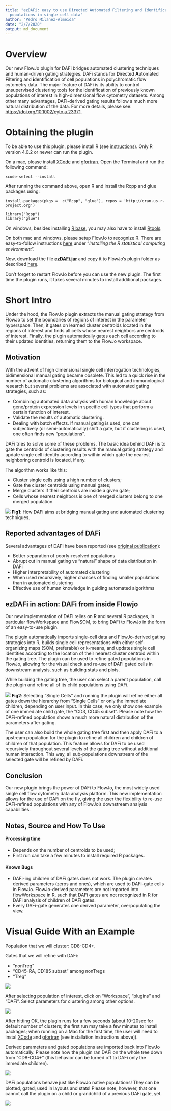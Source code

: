 ```yaml
---
title: "ezDAFi: easy to use Directed Automated Filtering and Identification of cell
  populations in single cell data"
author: "Pedro Milanez-Almeida"
date: "2/7/2020"
output: md_document
---
```


# Overview

Our new FlowJo plugin for DAFi bridges automated clustering techniques and human-driven gating strategies. DAFi stands for **D**irected **A**utomated **F**iltering and **i**dentification of cell populations in polychromatic flow cytometry data. The major feature of DAFi is its ability to control unsupervised clustering tools for the identification of previously known populations of interest in high-dimensional flow cytometry datasets. Among other many advantages, DAFi-derived gating results follow a much more natural distribution of the data. For more details, please see: [https://doi.org/10.1002/cyto.a.23371]( https://doi.org/10.1002/cyto.a.23371). 

# Obtaining the plugin

To be able to use this plugin, please install R (see [instructions](https://cran.r-project.org/)). Only R version 4.0.2 or newer can run the plugin.

On a mac, please install [XCode](https://apps.apple.com/us/app/xcode/id497799835?mt=12) and [gfortran](https://github.com/fxcoudert/gfortran-for-macOS/releases). Open the Terminal and run the following command:

```
xcode-select --install
```

After running the command above, open R and install the Rcpp and glue packages using:

```
install.packages(pkgs =  c("Rcpp", "glue"), repos = 'http://cran.us.r-project.org')

library("Rcpp")
library("glue")
```

On windows, besides installing [R base](https://cran.r-project.org/bin/windows/base/), you may also have to install [Rtools](https://cran.r-project.org/bin/windows/Rtools/). 

On both mac and windows, please setup FlowJo to recognize R. There are easy-to-follow instructions [here](http://docs.flowjo.com/d2/plugins/installing-plugins/) under "*Installing the R statistical computing environment*".

Now, download the file [**ezDAFi.jar**](https://github.com/PedroMilanezAlmeida/ezDAFi/raw/master/ezDAFi.jar) and copy it to FlowJo's plugin folder as described [here](http://docs.flowjo.com/d2/plugins/installing-plugins/).

Don't forget to restart FlowJo before you can use the new plugin. The first time the plugin runs, it takes several minutes to install additional packages.

<!---  (Give it try! Just download the __DAFi.jar__ file above (soon you will also find it on [FlowJo's Plugin page](https://www.flowjo.com/exchange/#/)) and copy the file to your FlowJo plugins folder! Don't forget to restart FlowJo before using a new plugin.) --->


# Short Intro

Under the hood, the FlowJo plugin extracts the manual gating strategy from FlowJo to set the boundaries of regions of interest in the parameter hyperspace. Then, it gates on learned cluster centroids located in the regions of interest and finds all cells whose nearest neighbors are centroids of interest. Finally, the plugin automatically gates each cell according to their updated identities, returning them to the FlowJo workspace.

## Motivation

With the advent of high dimensional single cell interrogation technologies, bidimensional manual gating became obsolete. This led to a quick rise in the number of automatic clustering algorithms for biological and immunological research but several problems are associated with automated gating strategies, such as:

* Combining automated data analysis with human knowledge about gene/protein expression levels in specific cell types that perform a certain function of interest.
* Validate the results of automatic clustering.
* Dealing with batch effects. If manual gating is used, one can subjectively (or semi-automatically) shift a gate, but if clustering is used, one often finds new “populations”.

DAFi tries to solve some of these problems. The basic idea behind DAFi is to gate the centroids of clustering results with the manual gating strategy and update single cell identity according to within which gate the nearest neighboring centroid is located, if any.

The algorithm works like this:

* Cluster single cells using a high number of clusters;
* Gate the cluster centroids using manual gates;
* Merge clusters if their centroids are inside a given gate;
* Cells whose nearest neighbors is one of merged clusters belong to one merged population.

![](figures/Fig1.png)
**Fig1**: How DAFi aims at bridging manual gating and automated clustering techniques.

## Reported advantages of DAFi

Several advantages of DAFi have been reported (see [original publication]( https://doi.org/10.1002/cyto.a.23371)):

* Better separation of poorly-resolved populations
* Abrupt cut in manual gating vs “natural” shape of data distribution in DAFi
* Higher interpretability of automated clustering
* When used recursively, higher chances of finding smaller populations than in automated clustering
* Effective use of human knowledge in guiding automated algorithms


## ezDAFi in action: DAFi from inside Flowjo

Our new implementation of DAFi relies on R and several R packages, in particular flowWorkspace and FlowSOM, to bring DAFi to FlowJo in the form of an easy-to-use plugin.

The plugin automatically imports single-cell data and FlowJo-derived gating strategies into R, builds single cell representations with either self-organizing maps (SOM, preferable) or k-means, and updates single cell identities according to the location of their nearest cluster centroid within the gating tree. The plugin can be used to refine gated populations in FlowJo, allowing for the visual check and re-use of DAFi gated cells in downstream analysis, such as building stats and plots. 

While building the gating tree, the user can select a parent population, call the plugin and refine all of its child populations using DAFi.

![](figures/Fig2.png)
**Fig2**: Selecting "Single Cells" and running the plugin will refine either all gates down the hierarchy from "Single Cells" or only the immediate children, depending on user input. In this case, we only show one example of one immediate child gate, the "CD3, CD45 subset". Please note how the DAFi-refined population shows a much more natural distribution of the parameters after gating.

The user can also  build the whole gating tree first and then apply DAFi to a upstream population for the plugin to refine all children and children of children of that population. This feature allows for DAFi to be used recursively throughout several levels of the gating tree without additional human interaction. This way, all sub-populations downstream of the selected gate will be refined by DAFi.

## Conclusion

Our new plugin brings the power of DAFi to FlowJo, the most widely used single cell flow cytometry data analysis platform. This new implementation allows for the use of DAFi on the fly, giving the user the flexibility to re-use DAFi-refined populations with any of FlowJo's downstream analysis capabilities.

## Notes, Source and How To Use

#### Processing time

* Depends on the number of centroids to be used;
* First run can take a few minutes to install required R packages.

#### Known Bugs

* DAFi-ing children of DAFi gates does not work. The plugin creates derived parameters (zeros and ones), which are used to DAFi-gate cells in FlowJo. FlowJo-derived parameters are not imported into flowWorkspace in R, such that DAFi gates are not recognized in R for DAFi analysis of children of DAFi gates.
* Every DAFi-gate generates one derived parameter, overpopulating the view.

# Visual Guide With an Example

Population that we will cluster: CD8-CD4+.

Gates that we will refine with DAFi:

* "nonTreg"
* "CD45-RA, CD185 subset" among nonTregs
* "Treg"

![](figures/VisualGuide1.png)


After selecting population of interest, click on "Workspace", "plugins" and "DAFi". Select parameters for clustering among other options.

![](figures/VisualGuide2.png)

After hitting OK, the plugin runs for a few seconds (about 10-20sec for default number of clusters; the first run may take a few minutes to install packages; when running on a Mac for the first time, the user will need to instal [XCode](https://apps.apple.com/us/app/xcode/id497799835?mt=12) and [gfortran](https://github.com/fxcoudert/gfortran-for-macOS/releases) [see installation instructions above]).

Derived parameters and gated populations are imported back into FlowJo automatically. Please note how the plugin ran DAFi on the whole tree down from "CD8-CD4+" (this behavior can be turned off to DAFi only the immediate children).

![](figures/VisualGuide3.png)

DAFi populations behave just like FlowJo native populations! They can be plotted, gated, used in layouts and stats! Please note, however, that one cannot call the plugin on a child or grandchild of a previous DAFi gate, yet.

![](figures/VisualGuide4.png)
